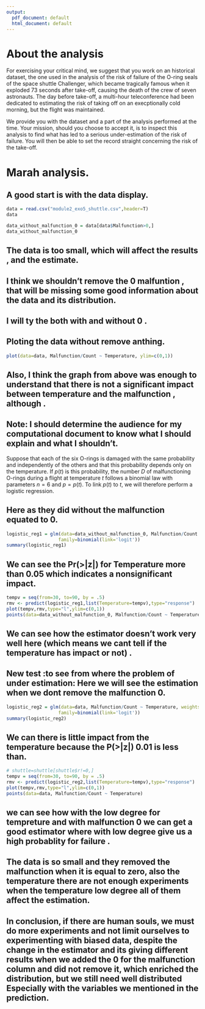 ```yaml
---
output:
  pdf_document: default
  html_document: default
---
```

# About the analysis 

For exercising your critical mind, we suggest that you work on an historical dataset, the one used in the analysis of the risk of failure of the O-ring seals of the space shuttle Challenger, which became tragically famous when it exploded 73 seconds after take-off, causing the death of the crew of seven astronauts. The day before take-off, a multi-hour teleconference had been dedicated to estimating the risk of taking off on an execptionally cold morning, but the flight was maintained.

We provide you with the dataset and a part of the analysis performed at the time. Your mission, should you choose to accept it, is to inspect this analysis to find what has led to a serious under-estimation of the risk of failure. You will then be able to set the record straight concerning the risk of the take-off.

# Marah analysis.
## A good start is with the data display.
```r
data = read.csv("module2_exo5_shuttle.csv",header=T)
data

data_without_malfunction_0 = data[data$Malfunction>0,]
data_without_malfunction_0


```



## The data is too small, which will affect the results , and the estimate.
## I think we shouldn't remove the 0 malfuntion , that will be missing some good information about the data and its distribution.
## I will ty the both with and without 0 .



## Ploting the data without remove anthing. 

```r
plot(data=data, Malfunction/Count ~ Temperature, ylim=c(0,1))
```

##  Also, I think the graph from above was enough to understand that there is not a significant impact between temperature and the malfunction , although .

##  Note: I should determine the audience for my  computational document to know what I should explain and what I shouldn't.

Suppose that each of the six O-rings is damaged with the same
probability and independently of the others and that this probability
depends only on the temperature. If $p(t)$ is this probability, the
number $D$ of malfunctioning O-rings during a flight at
temperature $t$ follows a binomial law with parameters $n=6$ and
$p=p(t)$. To link $p(t)$ to $t$, we will therefore perform a
logistic regression.

## Here as they did without the malfunction equated to 0.

```r
logistic_reg1 = glm(data=data_without_malfunction_0, Malfunction/Count ~ Temperature, weights=Count,
                   family=binomial(link='logit'))
summary(logistic_reg1)
```
## We can  see the Pr(>|z|) for Temperature more than 0.05 which indicates a nonsignificant impact.

```r
tempv = seq(from=30, to=90, by = .5)
rmv <- predict(logistic_reg1,list(Temperature=tempv),type="response")
plot(tempv,rmv,type="l",ylim=c(0,1))
points(data=data_without_malfunction_0, Malfunction/Count ~ Temperature)
```

## We can see how the estimator doesn't work very well here (which means we cant tell if the temperature has impact or not) .



## New test :to see from where the problem of under estimation: Here we will see the estimation when we dont remove the malfunction 0.

```r
logistic_reg2 = glm(data=data, Malfunction/Count ~ Temperature, weights=Count,
                   family=binomial(link='logit'))
summary(logistic_reg2)
```
##  We can there is little impact from the temperature because the P(>|z|) 0.01 is less than. 

```r
# shuttle=shuttle[shuttle$r!=0,] 
tempv = seq(from=30, to=90, by = .5)
rmv <- predict(logistic_reg2,list(Temperature=tempv),type="response")
plot(tempv,rmv,type="l",ylim=c(0,1))
points(data=data, Malfunction/Count ~ Temperature)
```

##   we can see how with the low degree for tempreture and with malfunction 0 we can get a good estimator where with low degree give us a high probablity for failure . 



##  The data is so small and they removed the malfunction when it is equal to zero, also the temperature there are not enough experiments when the temperature low degree all of them affect the estimation.

##  In conclusion, if there are human souls, we must do more experiments and not limit ourselves to experimenting with biased data, despite the change in the estimator and its giving different results when we added the 0 for the malfunction column and did not remove it, which enriched the distribution, but we still need well distributed Especially with the variables we mentioned in the prediction.